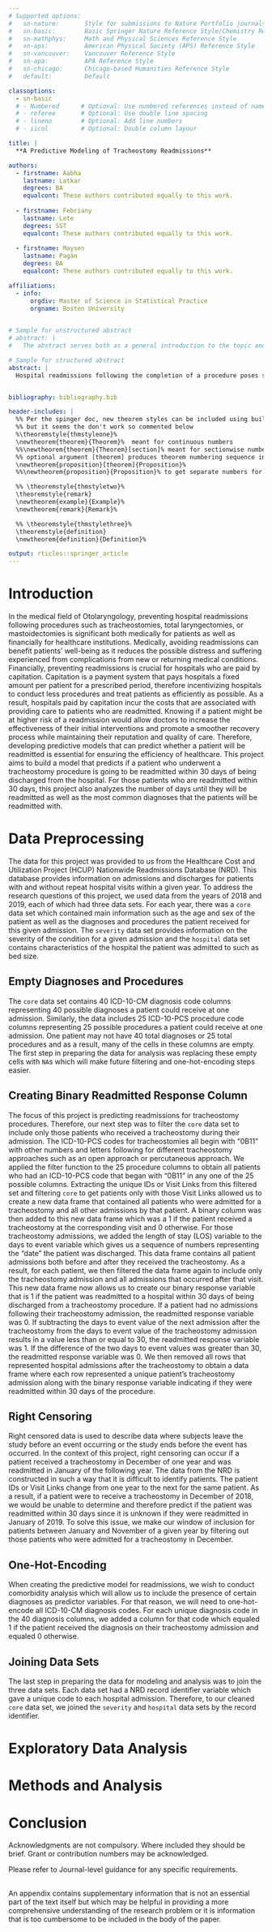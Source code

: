 ```yaml
---
# Supported options: 
#   sn-nature:       Style for submissions to Nature Portfolio journals
#   sn-basic:        Basic Springer Nature Reference Style/Chemistry Reference Style
#   sn-mathphys:     Math and Physical Sciences Reference Style
#   sn-aps:          American Physical Society (APS) Reference Style
#   sn-vancouver:    Vancouver Reference Style
#   sn-apa:          APA Reference Style 
#   sn-chicago:      Chicago-based Humanities Reference Style
#   default:         Default

classoptions: 
  - sn-basic      
  # - Numbered      # Optional: Use numbered references instead of namedate references (only for sn-nature, sn-basic, sn-vancouver, sn-chicago, sn-mathphys or sn-nature)
  # - referee       # Optional: Use double line spacing 
  # - lineno        # Optional: Add line numbers
  # - iicol         # Optional: Double column layour

title: |
  **A Predictive Modeling of Tracheostomy Readmissions**

authors: 
  - firstname: Aabha
    lastname: Latkar
    degrees: BA
    equalcont: These authors contributed equally to this work.
    
  - firstname: Febriany
    lastname: Lete
    degrees: SST
    equalcont: These authors contributed equally to this work.
    
  - firstname: Maysen
    lastname: Pagán
    degrees: BA
    equalcont: These authors contributed equally to this work.

affiliations:
  - info:
      orgdiv: Master of Science in Statistical Practice
      orgname: Boston University
  

# Sample for unstructured abstract 
# abstract: |
#   The abstract serves both as a general introduction to the topic and as a brief, non-technical summary of the main results and their implications. Authors are advised to check the author instructions for the journal they are submitting to for word limits and if structural elements like subheadings, citations, or equations are permitted.

# Sample for structured abstract
abstract: |
  Hospital readmissions following the completion of a procedure poses significant challenges for both patients and hospitals. Being readmitted could increase the risk of complications for patients and introduce states of distress. For hospitals, readmissions present a strain on resources and their reputation. This project aims to develop a model that can predict whether a patient will be readmitted within 30 days of being discharged. After thorough data preprocessing and feature extraction, three models were trained on patient data from 2018 and tested on patient data from 2019 to determine predictive performance: a null model, a support vector machine (SVM), and a random forest (RF). Using Matthew's Correlation Coefficient to compare models, the HERE model had the best performance with a coefficient of HERE while the null model has a coefficient of HERE, and the HERE model has a coefficient of HERE.  


bibliography: bibliography.bib

header-includes: |
  %% Per the spinger doc, new theorem styles can be included using built in style, 
  %% but it seems the don't work so commented below
  %\theoremstyle{thmstyleone}%
  \newtheorem{theorem}{Theorem}%  meant for continuous numbers
  %%\newtheorem{theorem}{Theorem}[section]% meant for sectionwise numbers
  %% optional argument [theorem] produces theorem numbering sequence instead of independent numbers for Proposition
  \newtheorem{proposition}[theorem]{Proposition}%
  %%\newtheorem{proposition}{Proposition}% to get separate numbers for theorem and proposition etc.

  %% \theoremstyle{thmstyletwo}%
  \theoremstyle{remark}
  \newtheorem{example}{Example}%
  \newtheorem{remark}{Remark}%

  %% \theoremstyle{thmstylethree}%
  \theoremstyle{definition}
  \newtheorem{definition}{Definition}%

output: rticles::springer_article
---
```


# Introduction {#sec1}

In the medical field of Otolaryngology, preventing hospital readmissions following procedures such as tracheostomies, total laryngectomies, or mastoidectomies is significant both medically for patients as well as financially for healthcare institutions. Medically, avoiding readmissions can benefit patients' well-being as it reduces the possible distress and suffering experienced from complications from new or returning medical conditions. Financially, preventing readmissions is crucial for hospitals who are paid by capitation. Capitation is a payment system that pays hospitals a fixed amount per patient for a prescribed period, therefore incentivizing hospitals to conduct less procedures and treat patients as efficiently as possible. As a result, hospitals paid by capitation incur the costs that are associated with providing care to patients who are readmitted. Knowing if a patient might be at higher risk of a readmission would allow doctors to increase the effectiveness of their initial interventions and promote a smoother recovery process while maintaining their reputation and quality of care. Therefore, developing predictive models that can predict whether a patient will be readmitted is essential for ensuring the efficiency of healthcare. \newline
\newline
This project aims to build a model that predicts if a patient who underwent a tracheostomy procedure is going to be readmitted within 30 days of being discharged from the hospital. For those patients who are readmitted within 30 days, this project also analyzes the number of days until they will be readmitted as well as the most common diagnoses that the patients will be readmitted with.

# Data Preprocessing {#sec2}

The data for this project was provided to us from the Healthcare Cost and Utilization Project (HCUP) Nationwide Readmissions Database (NRD). This database provides information on admissions and discharges for patients with and without repeat hospital visits within a given year. To address the research questions of this project, we used data from the years of 2018 and 2019, each of which had three data sets. For each year, there was a `core` data set which contained main information such as the age and sex of the patient as well as the diagnoses and procedures the patient received for this given admission. The `severity` data set provides information on the severity of the condition for a given admission and the `hospital` data set contains characteristics of the hospital the patient was admitted to such as bed size.

## Empty Diagnoses and Procedures

The `core` data set contains 40 ICD-10-CM diagnosis code columns representing 40 possible diagnoses a patient could receive at one admission. Similarly, the data includes 25 ICD-10-PCS procedure code columns representing 25 possible procedures a patient could receive at one admission. One patient may not have 40 total diagnoses or 25 total procedures and as a result, many of the cells in these columns are empty. The first step in preparing the data for analysis was replacing these empty cells with `NA`s which will make future filtering and one-hot-encoding steps easier.

## Creating Binary Readmitted Response Column

The focus of this project is predicting readmissions for tracheostomy procedures. Therefore, our next step was to filter the `core` data set to include only those patients who received a tracheostomy during their admission. The ICD-10-PCS codes for tracheostomies all begin with "0B11" with other numbers and letters following for different tracheostomy approaches such as an open approach or percutaneous approach. We applied the filter function to the 25 procedure columns to obtain all patients who had an ICD-10-PCS code that began with "0B11" in any one of the 25 possible columns. Extracting the unique IDs or Visit Links from this filtered set and filtering `core` to get patients only with those Visit Links allowed us to create a new data frame that contained all patients who were admitted for a tracheostomy and all other admissions by that patient. A binary column was then added to this new data frame which was a 1 if the patient received a tracheostomy at the corresponding visit and 0 otherwise. For those tracheostomy admissions, we added the length of stay (LOS) variable to the days to event variable which gives us a sequence of numbers representing the "date" the patient was discharged. This data frame contains all patient admissions both before and after they received the tracheostomy. As a result, for each patient, we then filtered the data frame again to include only the tracheostomy admission and all admissions that occurred after that visit. \newline
\newline
This new data frame now allows us to create our binary response variable that is 1 if the patient was readmitted to a hospital within 30 days of being discharged from a tracheostomy procedure. If a patient had no admissions following their tracheostomy admission, the readmitted response variable was 0. If subtracting the days to event value of the next admission after the tracheostomy from the days to event value of the tracheostomy admission results in a value less than or equal to 30, the readmitted response variable was 1. If the difference of the two days to event values was greater than 30, the readmitted response variable was 0. \newline
\newline
We then removed all rows that represented hospital admissions after the tracheostomy to obtain a data frame where each row represented a unique patient's tracheostomy admission along with the binary response variable indicating if they were readmitted within 30 days of the procedure.

## Right Censoring

Right censored data is used to describe data where subjects leave the study before an event occurring or the study ends before the event has occurred. In the context of this project, right censoring can occur if a patient received a tracheostomy in December of one year and was readmitted in January of the following year. The data from the NRD is constructed in such a way that it is difficult to identify patients. The patient IDs or Visit Links change from one year to the next for the same patient. As a result, if a patient were to receive a tracheostomy in December of 2018, we would be unable to determine and therefore predict if the patient was readmitted within 30 days since it is unknown if they were readmitted in January of 2019. To solve this issue, we make our window of inclusion for patients between January and November of a given year by filtering out those patients who were admitted for a tracheostomy in December.

## One-Hot-Encoding

When creating the predictive model for readmissions, we wish to conduct comorbidity analysis which will allow us to include the presence of certain diagnoses as predictor variables. For that reason, we will need to one-hot-encode all ICD-10-CM diagnosis codes. For each unique diagnosis code in the 40 diagnosis columns, we added a column for that code which equaled 1 if the patient received the diagnosis on their tracheostomy admission and equaled 0 otherwise. 

## Joining Data Sets

The last step in preparing the data for modeling and analysis was to join the three data sets. Each data set had a NRD record identifier variable which gave a unique code to each hospital admission. Therefore, to our cleaned `core` data set, we joined the `severity` and `hospital` data sets by the record identifier. 

# Exploratory Data Analysis {#sec3}

# Methods and Analysis {#sec4}

# Conclusion {#sec5}

\bmhead{Acknowledgments}

Acknowledgments are not compulsory. Where included they should be brief. Grant or contribution numbers may be acknowledged.

Please refer to Journal-level guidance for any specific requirements.

::: {.appendices latex=true}

# {#secA}

An appendix contains supplementary information that is not an essential part of the text itself but which may be helpful in providing a more comprehensive understanding of the research problem or it is information that is too cumbersome to be included in the body of the paper.

:::